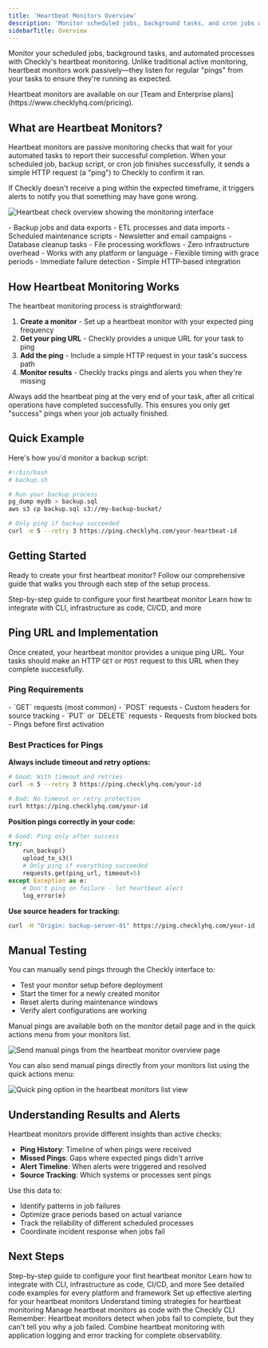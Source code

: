 ```yaml
---
title: 'Heartbeat Monitors Overview'
description: 'Monitor scheduled jobs, background tasks, and cron jobs with passive heartbeat monitoring. Ensure your critical automated processes are running as expected.'
sidebarTitle: Overview
---
```


Monitor your scheduled jobs, background tasks, and automated processes with Checkly's heartbeat monitoring. Unlike traditional active monitoring, heartbeat monitors work passively—they listen for regular "pings" from your tasks to ensure they're running as expected.

<Note>
Heartbeat monitors are available on our [Team and Enterprise plans](https://www.checklyhq.com/pricing).
</Note>

## What are Heartbeat Monitors?

Heartbeat monitors are passive monitoring checks that wait for your automated tasks to report their successful completion. When your scheduled job, backup script, or cron job finishes successfully, it sends a simple HTTP request (a "ping") to Checkly to confirm it ran.

If Checkly doesn't receive a ping within the expected timeframe, it triggers alerts to notify you that something may have gone wrong.

![Heartbeat check overview showing the monitoring interface](/images/heartbeat-monitors/heartbeat-check-overview.png)

<CardGroup cols={2}>
<Card title="Perfect for" icon="check">
- Backup jobs and data exports
- ETL processes and data imports  
- Scheduled maintenance scripts
- Newsletter and email campaigns
- Database cleanup tasks
- File processing workflows
</Card>

<Card title="Key benefits" icon="heart">
- Zero infrastructure overhead
- Works with any platform or language
- Flexible timing with grace periods
- Immediate failure detection
- Simple HTTP-based integration
</Card>
</CardGroup>

## How Heartbeat Monitoring Works

The heartbeat monitoring process is straightforward:

1. **Create a monitor** - Set up a heartbeat monitor with your expected ping frequency
2. **Get your ping URL** - Checkly provides a unique URL for your task to ping
3. **Add the ping** - Include a simple HTTP request in your task's success path
4. **Monitor results** - Checkly tracks pings and alerts you when they're missing

<Tip>
Always add the heartbeat ping at the very end of your task, after all critical operations have completed successfully. This ensures you only get "success" pings when your job actually finished.
</Tip>

## Quick Example

Here's how you'd monitor a backup script:

```bash
#!/bin/bash
# backup.sh

# Run your backup process
pg_dump mydb > backup.sql
aws s3 cp backup.sql s3://my-backup-bucket/

# Only ping if backup succeeded
curl -m 5 --retry 3 https://ping.checklyhq.com/your-heartbeat-id
```

## Getting Started

Ready to create your first heartbeat monitor? Follow our comprehensive guide that walks you through each step of the setup process.

<CardGroup cols={2}>
<Card title="Creating Your First Monitor" href="/docs/detect/uptime-monitoring/heartbeat-monitors/creating-your-first-heartbeat-monitor">
Step-by-step guide to configure your first heartbeat monitor
</Card>

<Card title="Integration Examples" href="/docs/detect/uptime-monitoring/heartbeat-monitors/integration-examples">
Learn how to integrate with CLI, infrastructure as code, CI/CD, and more
</Card>
</CardGroup>

## Ping URL and Implementation

Once created, your heartbeat monitor provides a unique ping URL. Your tasks should make an HTTP `GET` or `POST` request to this URL when they complete successfully.

### Ping Requirements

<CardGroup cols={2}>
<Card title="Supported Methods" icon="globe">
- `GET` requests (most common)
- `POST` requests
- Custom headers for source tracking
</Card>

<Card title="Not Supported" icon="x">
- `PUT` or `DELETE` requests
- Requests from blocked bots
- Pings before first activation
</Card>
</CardGroup>

### Best Practices for Pings

**Always include timeout and retry options:**
```bash
# Good: With timeout and retries
curl -m 5 --retry 3 https://ping.checklyhq.com/your-id

# Bad: No timeout or retry protection
curl https://ping.checklyhq.com/your-id
```

**Position pings correctly in your code:**
```python
# Good: Ping only after success
try:
    run_backup()
    upload_to_s3()
    # Only ping if everything succeeded
    requests.get(ping_url, timeout=5)
except Exception as e:
    # Don't ping on failure - let heartbeat alert
    log_error(e)
```

**Use source headers for tracking:**
```bash
curl -H "Origin: backup-server-01" https://ping.checklyhq.com/your-id
```

## Manual Testing

You can manually send pings through the Checkly interface to:

- Test your monitor setup before deployment
- Start the timer for a newly created monitor
- Reset alerts during maintenance windows
- Verify alert configurations are working

Manual pings are available both on the monitor detail page and in the quick actions menu from your monitors list.

![Send manual pings from the heartbeat monitor overview page](/images/heartbeat-monitors/heartbeat-ping-overview-page.png)

You can also send manual pings directly from your monitors list using the quick actions menu:

![Quick ping option in the heartbeat monitors list view](/images/heartbeat-monitors/heartbeat-ping-quick-menu.png)

## Understanding Results and Alerts

Heartbeat monitors provide different insights than active checks:

- **Ping History**: Timeline of when pings were received
- **Missed Pings**: Gaps where expected pings didn't arrive
- **Alert Timeline**: When alerts were triggered and resolved
- **Source Tracking**: Which systems or processes sent pings

Use this data to:
- Identify patterns in job failures
- Optimize grace periods based on actual variance
- Track the reliability of different scheduled processes
- Coordinate incident response when jobs fail

## Next Steps

<CardGroup cols={2}>
<Card title="Creating Your First Monitor" href="/docs/detect/uptime-monitoring/heartbeat-monitors/creating-your-first-heartbeat-monitor">
Step-by-step guide to configure your first heartbeat monitor
</Card>

<Card title="Integration Examples" href="/docs/detect/uptime-monitoring/heartbeat-monitors/integration-examples">
Learn how to integrate with CLI, infrastructure as code, CI/CD, and more
</Card>

<Card title="Ping Examples" href="/docs/detect/uptime-monitoring/heartbeat-monitors/ping-examples">
See detailed code examples for every platform and framework
</Card>

<Card title="Alerting Configuration" href="/docs/detect/uptime-monitoring/alerting">
Set up effective alerting for your heartbeat monitors
</Card>

<Card title="Scheduling" href="/docs/detect/uptime-monitoring/scheduling">
Understand timing strategies for heartbeat monitoring
</Card>

<Card title="CLI Configuration" href="/docs/detect/uptime-monitoring/cli-configuration">
Manage heartbeat monitors as code with the Checkly CLI
</Card>
</CardGroup>

<Warning>
Remember: Heartbeat monitors detect when jobs fail to complete, but they can't tell you why a job failed. Combine heartbeat monitoring with application logging and error tracking for complete observability.
</Warning>